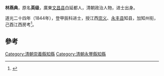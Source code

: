 '''林燕典'''，原名'''英级'''，廣東[[文昌县|文昌县]]白延都人，清朝政治人物，进士出身。

道光二十四年（1844年），登甲辰科进士，授江西[[崇义|崇义]]、[[永丰县|永丰县]]知县，加知州衔，己酉江西房考<ref>{{cite news|title=海南历代进士名表|url=http://www.hnszw.org.cn/data/news/2009/06/44121/|accessdate=2013-08-05|newspaper=海南史志网|archive-url=https://web.archive.org/web/20131203012302/http://www.hnszw.org.cn/data/news/2009/06/44121/|archive-date=2013-12-03|dead-url=yes}}</ref>。

==參考==
{{reflist}}
{{清朝人物小作品}}
{{道光二十四年甲辰科殿試金榜}}
{{DEFAULTSORT:Lin林}}
[[Category:清朝崇義縣知縣|Category:清朝崇義縣知縣]]
[[Category:清朝永豐縣知縣|Category:清朝永豐縣知縣]]